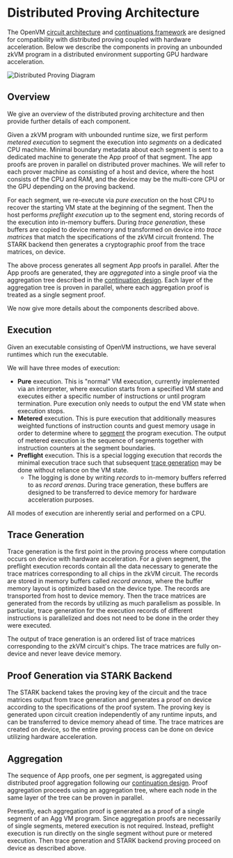 # Distributed Proving Architecture

The OpenVM [circuit architecture](/specs/architecture/circuit-architecture) and [continuations framework](/specs/architecture/continuations) are designed for compatibility with distributed proving coupled with hardware acceleration. Below we describe the components in proving an unbounded zkVM program in a distributed environment supporting GPU hardware acceleration.

![Distributed Proving Diagram](/DistributedProving.png)

## Overview

We give an overview of the distributed proving architecture and then provide further details of each component.

Given a zkVM program with unbounded runtime size, we first perform _metered execution_ to segment the execution into _segments_ on a dedicated CPU machine.
Minimal boundary metadata about each segment is sent to a dedicated machine to generate the App proof of that segment. The app proofs are proven in parallel on distributed prover machines. We will refer to each prover machine as consisting of a host and device, where the host consists of the CPU and RAM, and the device may be the multi-core CPU or the GPU depending on the proving backend.

For each segment, we re-execute via _pure execution_ on the host CPU to recover the starting VM state at the beginning of the segment. Then the host performs _preflight execution_ up to the segment end, storing records of the execution into in-memory buffers. During _trace generation_, these buffers are copied to device memory and transformed on device into _trace matrices_ that match the specifications of the zkVM circuit frontend. The STARK backend then generates a cryptographic proof from the trace matrices, on device.

The above process generates all segment App proofs in parallel. After the App proofs are generated, they are _aggregated_ into a single proof via the aggregation tree described in the [continuation design](/specs/architecture/continuations). Each layer of the aggregation tree is proven in parallel, where each aggregation proof is treated as a single segment proof.

We now give more details about the components described above.

## Execution
Given an executable consisting of OpenVM instructions, we have several runtimes which run the executable.

We will have three modes of execution:
- **Pure** execution. This is "normal" VM execution, currently implemented via an interpreter, where execution starts from a specified VM state and executes either a specific number of instructions or until program termination. Pure execution only needs to output the end VM state when execution stops.
- **Metered** execution. This is pure execution that additionally measures weighted functions of instruction counts and guest memory usage in order to determine where to [segment](/specs/architecture/circuit-architecture#program-execution) the program execution. The output of metered execution is the sequence of segments together with instruction counters at the segment boundaries.
- **Preflight** execution. This is a special logging execution that records the minimal execution trace such that subsequent [trace generation](#trace-generation) may be done without reliance on the VM state.
    - The logging is done by writing _records_ to in-memory buffers referred to as _record arenas_. During trace generation, these buffers are designed to be transferred to device memory for hardware acceleration purposes.

All modes of execution are inherently serial and performed on a CPU.

## Trace Generation

Trace generation is the first point in the proving process where computation occurs on device with hardware acceleration.
For a given segment, the preflight execution records contain all the data necessary to generate the trace matrices corresponding to all chips in the zkVM circuit. The records are stored in memory buffers called _record arenas_, where the buffer memory layout is optimized based on the device type. The records are transported from host to device memory. Then the trace matrices are generated from the records by utilizing as much parallelism as possible. In particular, trace generation for the execution records of different instructions is parallelized and does not need to be done in the order they were executed.

The output of trace generation is an ordered list of trace matrices corresponding to the zkVM circuit's chips. The trace matrices are fully on-device and never leave device memory.

## Proof Generation via STARK Backend

The STARK backend takes the proving key of the circuit and the trace matrices output from trace generation and generates a proof on device according to the specifications of the proof system.
The proving key is generated upon circuit creation independently of any runtime inputs, and can be transferred to device memory ahead of time. The trace matrices are created on device, so the entire proving process can be done on device utilizing hardware acceleration.

## Aggregation

The sequence of App proofs, one per segment, is aggregated using distributed proof aggregation following our [continuation design](/specs/architecture/continuations). Proof aggregation proceeds using an aggregation tree, where each node in the same layer of the tree can be proven in parallel.

Presently, each aggregation proof is generated as a proof of a single segment of an Agg VM program. Since aggregation proofs are necessarily of single segments, metered execution is not required.
Instead, preflight execution is run directly on the single segment without pure or metered execution. Then trace generation and STARK backend proving proceed on device as described above.
